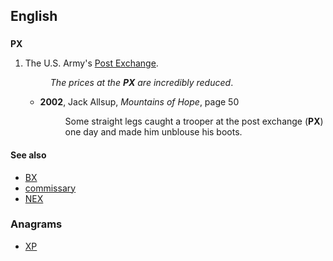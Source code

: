 {{also|℞|πχ}}
==English==
{{wikipedia|Post exchange}}
==={{initialism-old|en}}===
'''PX'''

# {{context|US|military|lang=en}} The U.S. Army's [[Post Exchange]].
#: ''The prices at the '''PX''' are incredibly reduced''.
#* '''2002''', Jack Allsup, ''Mountains of Hope'', page 50
#*: Some straight legs caught a trooper at the post exchange ('''PX''') one day and made him unblouse his boots.

====See also====
* [[BX]]
* [[commissary]]
* [[NEX]]

===Anagrams===
* [[XP#English|XP]]